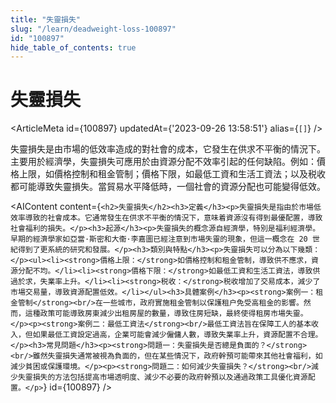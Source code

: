```yaml
---
title: "失靈損失"
slug: "/learn/deadweight-loss-100897"
id: "100897"
hide_table_of_contents: true
---
```



# 失靈損失

<ArticleMeta id={100897} updatedAt={'2023-09-26 13:58:51'} alias={`[]`} />
<div className='border-solid border-b border-t-0 my-4 border-[var(--ifm-color-gray-300)]' />

失靈損失是由市場的低效率造成的對社會的成本，它發生在供求不平衡的情況下。主要用於經濟學，失靈損失可應用於由資源分配不效率引起的任何缺陷。例如：價格上限，如價格控制和租金管制；價格下限，如最低工資和生活工資法；以及税收都可能導致失靈損失。當貿易水平降低時，一個社會的資源分配也可能變得低效。

<AIContent content={`<h2>失靈損失</h2><h3>定義</h3><p>失靈損失是指由於市場低效率導致的社會成本。它通常發生在供求不平衡的情況下，意味着資源沒有得到最優配置，導致社會福利的損失。</p><h3>起源</h3><p>失靈損失的概念源自經濟學，特別是福利經濟學。早期的經濟學家如亞當·斯密和大衞·李嘉圖已經注意到市場失靈的現象，但這一概念在 20 世紀得到了更系統的研究和發展。</p><h3>類別與特點</h3><p>失靈損失可以分為以下幾類：</p><ul><li><strong>價格上限：</strong>如價格控制和租金管制，導致供不應求，資源分配不均。</li><li><strong>價格下限：</strong>如最低工資和生活工資法，導致供過於求，失業率上升。</li><li><strong>税收：</strong>税收增加了交易成本，減少了市場交易量，導致資源配置低效。</li></ul><h3>具體案例</h3><p><strong>案例一：租金管制</strong><br/>在一些城市，政府實施租金管制以保護租户免受高租金的影響。然而，這種政策可能導致房東減少出租房屋的數量，導致住房短缺，最終使得租房市場失靈。</p><p><strong>案例二：最低工資法</strong><br/>最低工資法旨在保障工人的基本收入，但如果最低工資設定過高，企業可能會減少僱傭人數，導致失業率上升，資源配置不合理。</p><h3>常見問題</h3><p><strong>問題一：失靈損失是否總是負面的？</strong><br/>雖然失靈損失通常被視為負面的，但在某些情況下，政府幹預可能帶來其他社會福利，如減少貧困或保護環境。</p><p><strong>問題二：如何減少失靈損失？</strong><br/>減少失靈損失的方法包括提高市場透明度、減少不必要的政府幹預以及通過政策工具優化資源配置。</p>`} id={100897} />

